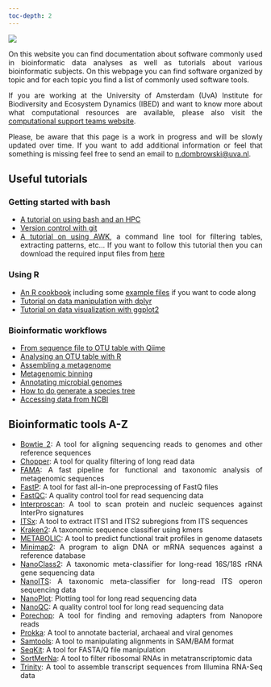 ```yaml
---
toc-depth: 2
---
```


![](img/banner-min.png)

<div style="text-align: justify">

On this website you can find documentation about software commonly used in bioinformatic data analyses as well as tutorials about various bioinformatic subjects. On this webpage you can find software organized by topic and for each topic you find a list of commonly used software tools.

If you are working at the University of Amsterdam (UvA) Institute for Biodiversity and Ecosystem Dynamics (IBED) and want to know more about what computational resources are available, please also visit the [computational support teams website](https://ibed.uva.nl/facilities/computational-facilities/ibed-computational-support-team/ibed-computational-support-team.html).

Please, be aware that this page is a work in progress and will be slowly updated over time. If you want to add additional information or feel that something is missing feel free to send an email to [n.dombrowski\@uva.nl](mailto:n.dombrowski@uva.nl){.email}.

## Useful tutorials

### Getting started with bash

-   [A tutorial on using bash and an HPC](https://ndombrowski.github.io/cli_workshop/)
-   [Version control with git](https://github.com/fkariminejadasl/ml-notebooks/blob/main/tutorial/git.md)
-   [A tutorial on using AWK](https://ndombrowski.github.io/AWK_tutorial/), a command line tool for filtering tables, extracting patterns, etc... If you want to follow this tutorial then you can download the required input files from [here](https://github.com/ndombrowski/AWK_tutorial/tree/main/1_Inputfiles)

### Using R

-   [An R cookbook](https://ndombrowski.github.io/R_cookbook/) including some [example files](https://github.com/ndombrowski/R_cookbook/tree/main/data) if you want to code along
-   [Tutorial on data manipulation with dplyr](https://ndombrowski.github.io/Tidyverse_tutorial/)
-   [Tutorial on data visualization with ggplot2](https://ndombrowski.github.io/Ggplot_tutorial/)

### Bioinformatic workflows

-   [From sequence file to OTU table with Qiime](source/Qiime/3_evelyn_tutorial_notes.qmd)
-   [Analysing an OTU table with R](source/Qiime/OTU_table_analysis.qmd)
-   [Assembling a metagenome](https://ndombrowski.github.io/Assembly_tutorial/)
-   [Metagenomic binning](https://ndombrowski.github.io/Binning_tutorial//)
-   [Annotating microbial genomes](https://github.com/ndombrowski/Annotation_workflow)
-   [How to do generate a species tree](https://ndombrowski.github.io/Phylogeny_tutorial/)
-   [Accessing data from NCBI](source/core_tools/ncbi.qmd)

## Bioinformatic tools A-Z

-   [Bowtie 2](source/core_tools/bowtie.qmd):  A tool for aligning sequencing reads to genomes and other reference sequences
-   [Chopper](source/nanopore/chopper.qmd): A tool for quality filtering of long read data
-   [FAMA](source/metagenomics/fama_readme.qmd): A fast pipeline for functional and taxonomic analysis of metagenomic sequences
-   [FastP](source/metatranscriptomics/fastp.qmd): A tool for fast all-in-one preprocessing of FastQ files
-   [FastQC](source/metagenomics/fastqc_readme.qmd): A quality control tool for read sequencing data
-   [Interproscan](source/metagenomics/interproscan_readme.qmd): A tool to scan protein and nucleic sequences against InterPro signatures
-   [ITSx](source/ITSx/itsx_readme.qmd): A tool to extract ITS1 and ITS2 subregions from ITS sequences
-   [Kraken2](source/classification/kraken2.qmd): A taxonomic sequence classifier using kmers
-   [METABOLIC](source/metagenomics/metabolic.qmd): A tool to predict functional trait profiles in genome datasets
-   [Minimap2](source/classification/minimap2.qmd): A program to align DNA or mRNA sequences against a reference database
-   [NanoClass2](source/nanopore/nanoclass.qmd): A taxonomic meta-classifier for long-read 16S/18S rRNA gene sequencing data
-   [NanoITS](source/nanopore/nanoITS.qmd): A taxonomic meta-classifier for long-read ITS operon sequencing data
-   [NanoPlot](source/nanopore/nanoplot_readme.qmd): Plotting tool for long read sequencing data
-   [NanoQC](source/nanopore/nanoqc_readme.qmd): A quality control tool for long read sequencing data
-   [Porechop](source/nanopore/porechop_readme.qmd): A tool for finding and removing adapters from Nanopore reads
-   [Prokka](source/core_tools/prokka.qmd): A tool to annotate bacterial, archaeal and viral genomes
-   [Samtools](source/core_tools/samtools.qmd): A tool to manipulating alignments in SAM/BAM format
-   [SeqKit](source/core_tools/seqkit.qmd): A tool for FASTA/Q file manipulation
-   [SortMerNa](source/metatranscriptomics/sortmerna.qmd): A tool to filter ribosomal RNAs in metatranscriptomic data
-   [Trinity](source/metatranscriptomics/trinity.qmd): A tool to assemble transcript sequences from Illumina RNA-Seq data